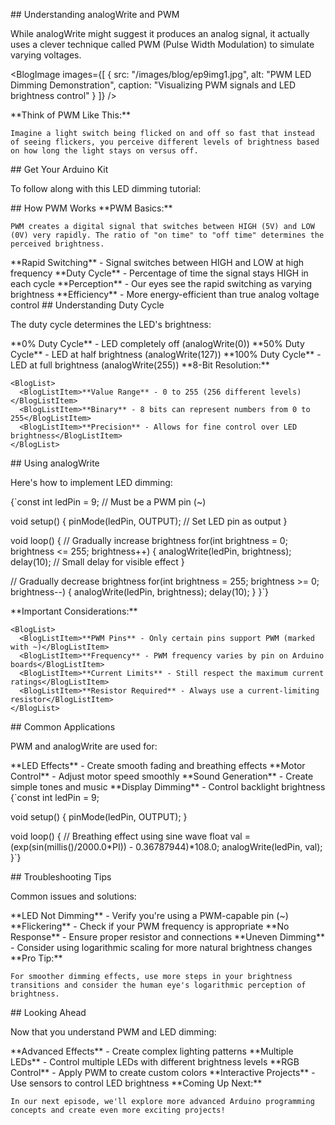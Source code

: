 

<BlogHeader 
  title={metadata.title}
  description={metadata.description}
  date={metadata.date}
  author={metadata.author}
  tags={metadata.tags}
/>

<BlogVideo 
  videoId="cw9CRyzLeoE" 
  title="How to Dim an LED with Arduino's analogWrite"
/>

<BlogSection>
  ## Understanding analogWrite and PWM

  While <BlogInlineCode>analogWrite</BlogInlineCode> might suggest it produces an analog signal, it actually uses a clever technique called PWM (Pulse Width Modulation) to simulate varying voltages.

  <BlogImage 
    images={[
      {
        src: "/images/blog/ep9img1.jpg",
        alt: "PWM LED Dimming Demonstration",
        caption: "Visualizing PWM signals and LED brightness control"
      }
    ]}
  />

  <BlogCallout type="tip">
    **Think of PWM Like This:**
    
    Imagine a light switch being flicked on and off so fast that instead of seeing flickers, you perceive different levels of brightness based on how long the light stays on versus off.
  </BlogCallout>
</BlogSection>

<BlogSection accent>
  ## Get Your Arduino Kit

  To follow along with this LED dimming tutorial:

  <BlogKitSection 
    link="https://amzn.to/3Yv56Jg"
    title="Get Your Arduino Kit"
    description="The Elegoo Arduino kit includes LEDs and components needed to experiment with PWM and LED brightness control."
    image="/images/kit.jpg"
  />
</BlogSection>

<BlogSection>
  ## How PWM Works

  <BlogCallout type="important">
    **PWM Basics:**
    
    PWM creates a digital signal that switches between HIGH (5V) and LOW (0V) very rapidly. The ratio of "on time" to "off time" determines the perceived brightness.
  </BlogCallout>

  <BlogList>
    <BlogListItem>**Rapid Switching** - Signal switches between HIGH and LOW at high frequency</BlogListItem>
    <BlogListItem>**Duty Cycle** - Percentage of time the signal stays HIGH in each cycle</BlogListItem>
    <BlogListItem>**Perception** - Our eyes see the rapid switching as varying brightness</BlogListItem>
    <BlogListItem>**Efficiency** - More energy-efficient than true analog voltage control</BlogListItem>
  </BlogList>
</BlogSection>

<BlogSection accent>
  ## Understanding Duty Cycle

  The duty cycle determines the LED's brightness:

  <BlogList>
    <BlogListItem>**0% Duty Cycle** - LED completely off (<BlogInlineCode>analogWrite(0)</BlogInlineCode>)</BlogListItem>
    <BlogListItem>**50% Duty Cycle** - LED at half brightness (<BlogInlineCode>analogWrite(127)</BlogInlineCode>)</BlogListItem>
    <BlogListItem>**100% Duty Cycle** - LED at full brightness (<BlogInlineCode>analogWrite(255)</BlogInlineCode>)</BlogListItem>
  </BlogList>

  <BlogCallout type="note">
    **8-Bit Resolution:**
    
    <BlogList>
      <BlogListItem>**Value Range** - 0 to 255 (256 different levels)</BlogListItem>
      <BlogListItem>**Binary** - 8 bits can represent numbers from 0 to 255</BlogListItem>
      <BlogListItem>**Precision** - Allows for fine control over LED brightness</BlogListItem>
    </BlogList>
  </BlogCallout>
</BlogSection>

<BlogSection>
  ## Using analogWrite

  Here's how to implement LED dimming:

  <BlogCode filename="LEDDimming.ino" language="cpp">
{`const int ledPin = 9;  // Must be a PWM pin (~)

void setup() {
  pinMode(ledPin, OUTPUT);  // Set LED pin as output
}

void loop() {
  // Gradually increase brightness
  for(int brightness = 0; brightness <= 255; brightness++) {
    analogWrite(ledPin, brightness);
    delay(10);  // Small delay for visible effect
  }
  
  // Gradually decrease brightness
  for(int brightness = 255; brightness >= 0; brightness--) {
    analogWrite(ledPin, brightness);
    delay(10);
  }
}`}
  </BlogCode>

  <BlogCallout type="warning">
    **Important Considerations:**
    
    <BlogList>
      <BlogListItem>**PWM Pins** - Only certain pins support PWM (marked with ~)</BlogListItem>
      <BlogListItem>**Frequency** - PWM frequency varies by pin on Arduino boards</BlogListItem>
      <BlogListItem>**Current Limits** - Still respect the maximum current ratings</BlogListItem>
      <BlogListItem>**Resistor Required** - Always use a current-limiting resistor</BlogListItem>
    </BlogList>
  </BlogCallout>
</BlogSection>

<BlogSection accent>
  ## Common Applications

  PWM and <BlogInlineCode>analogWrite</BlogInlineCode> are used for:

  <BlogList>
    <BlogListItem>**LED Effects** - Create smooth fading and breathing effects</BlogListItem>
    <BlogListItem>**Motor Control** - Adjust motor speed smoothly</BlogListItem>
    <BlogListItem>**Sound Generation** - Create simple tones and music</BlogListItem>
    <BlogListItem>**Display Dimming** - Control backlight brightness</BlogListItem>
  </BlogList>

  <BlogCode filename="BreathingLED.ino" language="cpp">
{`const int ledPin = 9;

void setup() {
  pinMode(ledPin, OUTPUT);
}

void loop() {
  // Breathing effect using sine wave
  float val = (exp(sin(millis()/2000.0*PI)) - 0.36787944)*108.0;
  analogWrite(ledPin, val);
}`}
  </BlogCode>
</BlogSection>

<BlogSection>
  ## Troubleshooting Tips

  Common issues and solutions:

  <BlogList>
    <BlogListItem>**LED Not Dimming** - Verify you're using a PWM-capable pin (~)</BlogListItem>
    <BlogListItem>**Flickering** - Check if your PWM frequency is appropriate</BlogListItem>
    <BlogListItem>**No Response** - Ensure proper resistor and connections</BlogListItem>
    <BlogListItem>**Uneven Dimming** - Consider using logarithmic scaling for more natural brightness changes</BlogListItem>
  </BlogList>

  <BlogCallout type="tip">
    **Pro Tip:**
    
    For smoother dimming effects, use more steps in your brightness transitions and consider the human eye's logarithmic perception of brightness.
  </BlogCallout>
</BlogSection>

<BlogSection accent>
  ## Looking Ahead

  Now that you understand PWM and LED dimming:

  <BlogList>
    <BlogListItem>**Advanced Effects** - Create complex lighting patterns</BlogListItem>
    <BlogListItem>**Multiple LEDs** - Control multiple LEDs with different brightness levels</BlogListItem>
    <BlogListItem>**RGB Control** - Apply PWM to create custom colors</BlogListItem>
    <BlogListItem>**Interactive Projects** - Use sensors to control LED brightness</BlogListItem>
  </BlogList>

  <BlogCallout type="note">
    **Coming Up Next:**
    
    In our next episode, we'll explore more advanced Arduino programming concepts and create even more exciting projects!
  </BlogCallout>
</BlogSection> 